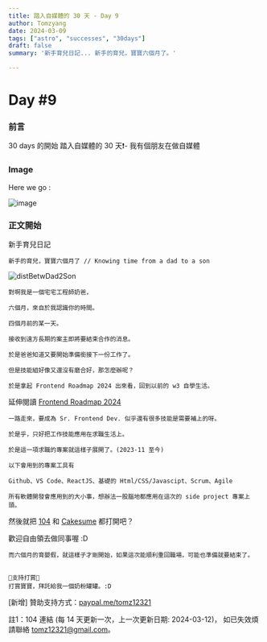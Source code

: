 ```yaml
---
title: 踏入自媒體的 30 天 - Day 9
author: Tomzyang
date: 2024-03-09
tags: ["astro", "successes", "30days"]
draft: false
summary: '新手育兒日記... 新手的育兒，寶寶六個月了。'

---
```

# Day #9

### 前言
30 days 的開始
踏入自媒體的 30 天❗️- 我有個朋友在做自媒體

### Image
Here we go :


![image](/static/images/hereWeGo.jpg)

### 正文開始

新手育兒日記

```
新手的育兒，寶寶六個月了 // Knowing time from a dad to a son
```

![distBetwDad2Son](/static/images/Day9//mySon6month.jpg)

```
對啊我是一個宅宅工程師奶爸，

六個月，來自於我認識你的時間。

四個月前的某一天。

接收到遠方長期的案主即將要結束合作的消息。

於是爸爸知道又要開始準備銜接下一份工作了。

但是技能組好像又還沒有磨合好，那怎麼辦呢？
```

```
於是拿起 Frontend Roadmap 2024 出來看，回到以前的 w3 自學生活。
```
延伸閱讀
[Frontend Roadmap 2024](https://github.com/CIS-Team/Front-End-Roadmap-2024)
```
一路走來，要成為 Sr. Frontend Dev. 似乎還有很多技能是需要補上的呀。

於是乎，只好把工作技能應用在求職生活上。

於是這一項求職的專案就這樣子展開了。(2023-11 至今)

以下會用到的專案工具有

Github、VS Code、ReactJS、基礎的 Html/CSS/Javascipt、Scrum、Agile

所有軟體開發會應用到的大小事，想辦法一股腦地都應用在這次的 side project 專案上頭。
```

然後就把 [104](https://pda.104.com.tw/profile/share/5ehgch8f6IjeoE2dKt2PCTDkeExdmMnh) 和 [Cakesume](https://www.cakeresume.com/s--jG1RUh5q89MsRD4McRttRg--/jyhwoei-yang) 都打開吧？

歡迎自由領去做同事喔 :D
```
而六個月的育嬰假，就這樣子才剛開始，如果這次能順利重回職場，可能也準備就要結束了。


🔻支持打賞🔻
打賞寶寶，拜託給我一個奶粉罐罐。:D
```

[新增] 贊助支持方式：[paypal.me/tomz12321](https://www.paypal.com/paypalme/tomz12321)

註1：104 連結 (每 14 天更新一次，上一次更新日期: 2024-03-12)，
如已失效煩請聯絡 tomz12321@gmail.com。
